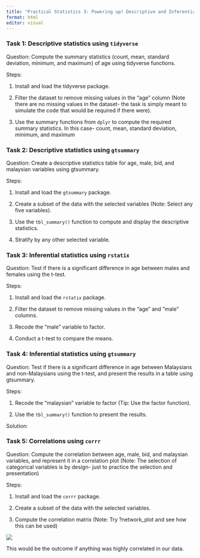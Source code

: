 ```yaml
---
title: "Practical Statistics 3: Powering up! Descriptive and Inferential Statistics"
format: html
editor: visual
---
```


### **Task 1: Descriptive statistics using `tidyverse`**

Question: Compute the summary statistics (count, mean, standard deviation, minimum, and maximum) of age using tidyverse functions.

Steps:

1.  Install and load the tidyverse package.

2.  Filter the dataset to remove missing values in the "age" column (Note there are no missing values in the dataset- the task is simply meant to simulate the code that would be required if there were).

3.  Use the summary functions from `dplyr` to compute the required summary statistics. In this case- count, mean, standard deviation, minimum, and maximum

### **Task 2: Descriptive statistics using `gtsummary`**

Question: Create a descriptive statistics table for age, male, bid, and malaysian variables using gtsummary.

Steps:

1.  Install and load the `gtsummary` package.

2.  Create a subset of the data with the selected variables (Note: Select any five variables).

3.  Use the `tbl_summary()` function to compute and display the descriptive statistics.

4.  Stratify by any other selected variable.

### **Task 3: Inferential statistics using `rstatix`**

Question: Test if there is a significant difference in age between males and females using the t-test.

Steps:

1.  Install and load the `rstatix` package.

2.  Filter the dataset to remove missing values in the "age" and "male" columns.

3.  Recode the "male" variable to factor.

4.  Conduct a t-test to compare the means.

### **Task 4: Inferential statistics using `gtsummary`**

Question: Test if there is a significant difference in age between Malaysians and non-Malaysians using the t-test, and present the results in a table using gtsummary.

Steps:

1.  Recode the "malaysian" variable to factor (Tip: Use the factor function).

2.  Use the `tbl_summary()` function to present the results.

Solution:

### **Task 5: Correlations using `corrr`**

Question: Compute the correlation between age, male, bid, and malaysian variables, and represent it in a correlation plot (Note: The selection of categorical variables is by design- just to practice the selection and presentation)

Steps:

1.  Install and load the `corrr` package.

2.  Create a subset of the data with the selected variables.

3.  Compute the correlation matrix (Note: Try ?network_plot and see how this can be used)

![](/images/network_plot-1.png){fig-align="center"}

This would be the outcome if anything was highly correlated in our data.
